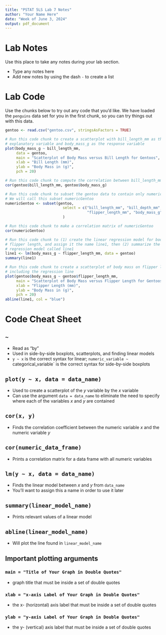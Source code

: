 ```yaml
---
title: "PSTAT 5LS Lab 7 Notes"
author: "Your Name Here"
date: "Week of June 3, 2024"
output: pdf_document
---
```


# Lab Notes

Use this place to take any notes during your lab section.

- Type any notes here
- Add new notes by using the dash `-` to create a list

# Lab Code

Use the chunks below to try out any code that you'd like. We have loaded the `penguins` data set for you in the first chunk, so you can try things out with this data.

```r
gentoo <- read.csv("gentoo.csv", stringsAsFactors = TRUE)
```

```r
# Run this code chunk to create a scatterplot with bill_length_mm as the 
# explanatory variable and body_mass_g as the response variable
plot(body_mass_g ~ bill_length_mm,
     data = gentoo,
     main = "Scatterplot of Body Mass versus Bill Length for Gentoos",
     xlab = "Bill Length (mm)",
     ylab = "Body Mass in (g)", 
     pch = 20)

```

```r
# Run this code chunk to compute the correlation between bill_length_mm and body_mass_g
cor(gentoo$bill_length_mm, gentoo$body_mass_g)

```

```r
# Run this code chunk to subset the gentoo data to contain only numeric variables. 
# We will call this subset numericGentoo
numericGentoo <- subset(gentoo,
                          select = c("bill_length_mm", "bill_depth_mm", 
                                     "flipper_length_mm", "body_mass_g")
                          )

```

```r
# Run this code chunk to make a correlation matrix of numericGentoo
cor(numericGentoo)

```

```r
# Run this code chunk to (1) create the linear regression model for body mass on
# flipper length, and assign it the name line1, then (2) summarize the linear 
# regression model called line1
line1 <- lm(body_mass_g ~ flipper_length_mm, data = gentoo)
summary(line1)

```

```r
# Run this code chunk to create a scatterplot of body mass on flipper length,
# including the regression line
plot(gentoo$body_mass_g ~ gentoo$flipper_length_mm,
     main = "Scatterplot of Body Mass versus Flipper Length for Gentoos",
     xlab = "Flipper Length (mm)",
     ylab = "Body Mass in (g)", 
     pch = 20)
abline(line1, col = "blue")

```

# Code Cheat Sheet

## `~`
- Read as "by"
- Used in side-by-side boxplots, scatterplots, and finding linear models
- `y ~ x` is the correct syntax for linear; `numeric_variable ~` categorical_variable` is the correct syntax for side-by-side boxplots

## `plot(y ~ x, data = data_name)`
- Used to create a scatterplot of the *y* variable by the *x* variable
- Can use the argument `data = data_name` to eliminate the need to specify where each of the variables *x* and *y* are contained

## `cor(x, y)`
- Finds the correlation coefficient between the numeric variable *x* and the numeric variable *y*

## `cor(numeric_data_frame)`
- Prints a correlation matrix for a data frame with all numeric variables

## `lm(y ~ x, data = data_name)`
- Finds the linear model between *x* and *y* from `data_name`
- You'll want to assign this a name in order to use it later

## `summary(linear_model_name)`
- Prints relevant values of a linear model

## `abline(linear_model_name)`
- Will plot the line found in `linear_model_name`

## Important plotting arguments

### `main = "Title of Your Graph in Double Quotes"`
- graph title that must be inside a set of double quotes

### `xlab = "x-axis Label of Your Graph in Double Quotes"`
- the x- (horizontal) axis label that must be inside a set of double quotes

### `ylab = "y-axis Label of Your Graph in Double Quotes"`
- the y- (vertical) axis label that must be inside a set of double quotes

